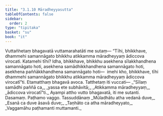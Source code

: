 ```yaml
---
title: "3.1.10 Māradheyyasutta"
tableOfContents: false
sidebar:
  order: 2
type: "tipitaka"
basket: "su"
book: "it"
---
```



<DynamicBreadcrumb />

<Division number="59" book="it" bookNo="18" page="230">

<Paragraph number="379" book="it">
Vuttañhetaṃ bhagavatā vuttamarahatāti me sutaṃ—
</Paragraph>

<Paragraph number="380" book="it">
“Tīhi, bhikkhave, dhammehi samannāgato bhikkhu atikkamma māradheyyaṃ ādiccova virocati. Katamehi tīhi? Idha, bhikkhave, bhikkhu asekhena sīlakkhandhena samannāgato hoti, asekhena samādhikkhandhena samannāgato hoti, asekhena paññākkhandhena samannāgato hoti—  imehi kho, bhikkhave, tīhi dhammehi samannāgato bhikkhu atikkamma māradheyyaṃ ādiccova virocatī”ti. Etamatthaṃ bhagavā avoca. Tatthetaṃ iti vuccati—
</Paragraph>

<Paragraph number="381" type="verses" book="it">
_“Sīlaṃ samādhi paññā ca,_  
_yassa ete subhāvitā;_  
_Atikkamma māradheyyaṃ,_  
_ādiccova virocatī”ti._  

</Paragraph>

<Paragraph number="382" book="it">
Ayampi attho vutto bhagavatā, iti me sutanti.

</Paragraph>
</Division>

<Paragraph number="383" type="center" book="it">
Dasamaṃ.



</Paragraph>

<Paragraph number="384" type="center" book="it">
Paṭhamo vaggo.



</Paragraph>

<Paragraph number="385" type="center" book="it">
Tassuddānaṃ


</Paragraph>

<Paragraph number="386" type="verses" book="it">
_Mūladhātu atha vedanā duve,_  
_Esanā ca duve āsavā duve;_  
_Taṇhāto ca atha māradheyyato,_  
_Vaggamāhu paṭhamanti muttamanti._
</Paragraph>